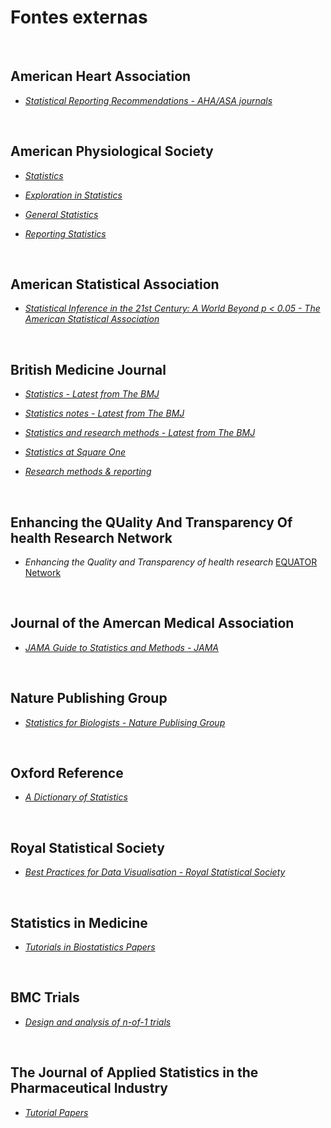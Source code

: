 # **Fontes externas** {-}

<br>

## American Heart Association {-}

-   [*Statistical Reporting Recommendations - AHA/ASA journals*](https://www.ahajournals.org/statistical-recommendations)

<br>

## American Physiological Society {-}

-   [*Statistics*](https://journals.physiology.org/topic/advances-collections/statistics?seriesKey=&tagCode=&)

-   [*Exploration in Statistics*](https://journals.physiology.org/topic/advances-collections/explorations-in-statistics?seriesKey=&tagCode=&)

-   [*General Statistics*](https://journals.physiology.org/topic/advances-collections/general-statistics?seriesKey=&tagCode=&)

-   [*Reporting Statistics*](https://journals.physiology.org/topic/advances-collections/reporting-statistics?seriesKey=&tagCode=&)

<br>

## American Statistical Association {-}
 
-   [*Statistical Inference in the 21st Century: A World Beyond p \< 0.05 - The American Statistical Association*](https://www.tandfonline.com/toc/utas20/73/sup1?nav=tocList)

<br>

## British Medicine Journal {-}

-   [*Statistics - Latest from The BMJ*](https://www.bmj.com/specialties/statistics)

-   [*Statistics notes - Latest from The BMJ*](https://www.bmj.com/specialties/statistics-notes)

-   [*Statistics and research methods - Latest from The BMJ*](https://www.bmj.com/specialties/statistics-and-research-methods)

-   [*Statistics at Square One*](https://www.bmj.com/about-bmj/resources-readers/publications/statistics-square-one)

-   [*Research methods & reporting*](https://www.bmj.com/research/research-methods-and-reporting)

<br>

## Enhancing the QUality And Transparency Of health Research Network {-}

-   *Enhancing the Quality and Transparency of health research* [EQUATOR Network](https://www.equator-network.org)

<br>

## Journal of the Amercan Medical Association {-}

-   [*JAMA Guide to Statistics and Methods - JAMA*](https://jamanetwork.com/collections/44042/jama-guide-to-statistics-and-methods)

<br>

## Nature Publishing Group {-}

-   [*Statistics for Biologists - Nature Publising Group*](https://www.nature.com/collections/qghhqm)

<br>

## Oxford Reference {-}

-   [*A Dictionary of Statistics*](https://www.oxfordreference.com/display/10.1093/acref/9780199679188.001.0001/acref-9780199679188)

<br>

## Royal Statistical Society {-}

-   [*Best Practices for Data Visualisation - Royal Statistical Society*](https://royal-statistical-society.github.io/datavisguide)

<br>

## Statistics in Medicine {-}

-   [*Tutorials in Biostatistics Papers*](https://onlinelibrary.wiley.com/page/journal/10970258/homepage/tutorials.htm)

<br>

## BMC Trials {-}

-   [*Design and analysis of n-of-1 trials*](https://www.biomedcentral.com/collections/DANT)

<br>

## The Journal of Applied Statistics in the Pharmaceutical Industry {-}

-   [*Tutorial Papers*](https://onlinelibrary.wiley.com/page/journal/15391612/homepage/tutorial_papers.htm)

<br>

